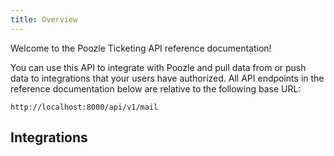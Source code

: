 ```yaml
---
title: Overview
---
```


Welcome to the Poozle Ticketing API reference documentation!

You can use this API to integrate with Poozle and pull data from or push data to integrations that your users have authorized.
All API endpoints in the reference documentation below are relative to the following base URL:

```
http://localhost:8000/api/v1/mail
```

## Integrations

<CardGroup cols={4}>
  <Card title="Gmail" href="/mail/integrations/gmail" color="#68a063" />
</CardGroup>
